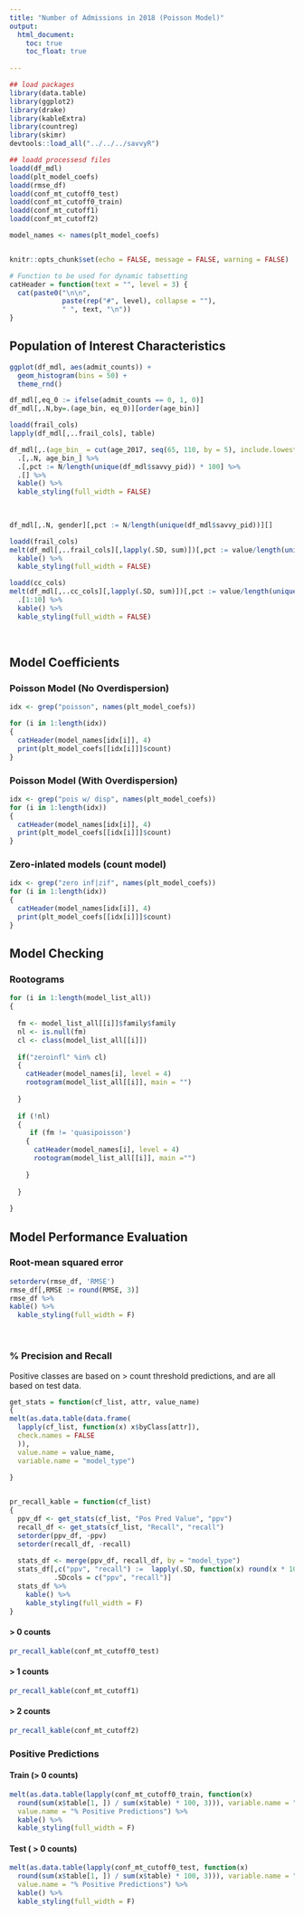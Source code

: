 ```yaml
---
title: "Number of Admissions in 2018 (Poisson Model)"
output: 
  html_document:
    toc: true
    toc_float: true
    
---
```


```r
## load packages
library(data.table)
library(ggplot2)
library(drake)
library(kableExtra)
library(countreg)
library(skimr)
devtools::load_all("../../../savvyR")

## loadd processesd files
loadd(df_mdl)
loadd(plt_model_coefs)
loadd(rmse_df)
loadd(conf_mt_cutoff0_test)
loadd(conf_mt_cutoff0_train)
loadd(conf_mt_cutoff1)
loadd(conf_mt_cutoff2)

model_names <- names(plt_model_coefs)


knitr::opts_chunk$set(echo = FALSE, message = FALSE, warning = FALSE)

# Function to be used for dynamic tabsetting
catHeader = function(text = "", level = 3) {
  cat(paste0("\n\n", 
             paste(rep("#", level), collapse = ""), 
             " ", text, "\n"))
}

```



## Population of Interest Characteristics

```r
ggplot(df_mdl, aes(admit_counts)) +
  geom_histogram(bins = 50) + 
  theme_rnd()
```

```r
df_mdl[,eq_0 := ifelse(admit_counts == 0, 1, 0)]
df_mdl[,.N,by=.(age_bin, eq_0)][order(age_bin)]
```

```r
loadd(frail_cols)
lapply(df_mdl[,..frail_cols], table)
```

```r
df_mdl[,.(age_bin_ = cut(age_2017, seq(65, 110, by = 5), include.lowest = TRUE))] %>%  
  .[,.N, age_bin_] %>% 
  .[,pct := N/length(unique(df_mdl$savvy_pid)) * 100] %>% 
  .[] %>% 
  kable() %>% 
  kable_styling(full_width = FALSE)
  
  

```

```r
df_mdl[,.N, gender][,pct := N/length(unique(df_mdl$savvy_pid))][]

```

```r
loadd(frail_cols)
melt(df_mdl[,..frail_cols][,lapply(.SD, sum)])[,pct := value/length(unique(df_mdl$savvy_pid)) * 100][] %>% 
  kable() %>% 
  kable_styling(full_width = FALSE)
```

```r
loadd(cc_cols)
melt(df_mdl[,..cc_cols][,lapply(.SD, sum)])[,pct := value/length(unique(df_mdl$savvy_pid)) * 100][order(-value)] %>% 
  .[1:10] %>% 
  kable() %>% 
  kable_styling(full_width = FALSE)
```


<br>


## Model Coefficients
### Poisson Model (No Overdispersion) {.tabset}
```r
idx <- grep("poisson", names(plt_model_coefs))

for (i in 1:length(idx)) 
{
  catHeader(model_names[idx[i]], 4)
  print(plt_model_coefs[[idx[i]]]$count)
}
```

### Poisson Model (With Overdispersion) {.tabset}

```r

idx <- grep("pois w/ disp", names(plt_model_coefs))
for (i in 1:length(idx)) 
{
  catHeader(model_names[idx[i]], 4)
  print(plt_model_coefs[[idx[i]]]$count)
}

```

### Zero-inlated models (count model) {.tabset}

```r

idx <- grep("zero inf|zif", names(plt_model_coefs))
for (i in 1:length(idx)) 
{
  catHeader(model_names[idx[i]], 4)
  print(plt_model_coefs[[idx[i]]]$count)
}

```

## Model Checking

### Rootograms {.tabset}
```r

for (i in 1:length(model_list_all))
{
   
  fm <- model_list_all[[i]]$family$family
  nl <- is.null(fm)
  cl <- class(model_list_all[[i]])
  
  if("zeroinfl" %in% cl)
  {
    catHeader(model_names[i], level = 4)
    rootogram(model_list_all[[i]], main = "")
    
  }
  
  if (!nl)
  {
     if (fm != 'quasipoisson')
    {
      catHeader(model_names[i], level = 4)
      rootogram(model_list_all[[i]], main ="")
      
    }
    
  }
  
}


```



## Model Performance Evaluation {.tabset}

### Root-mean squared error
```r
setorderv(rmse_df, 'RMSE')
rmse_df[,RMSE := round(RMSE, 3)]
rmse_df %>% 
kable() %>% 
  kable_styling(full_width = F)
```

<br>

### % Precision and Recall {.tabset}

Positive classes are based on > count threshold predictions, and are all based on test data.

```r
get_stats = function(cf_list, attr, value_name)
{
melt(as.data.table(data.frame(
  lapply(cf_list, function(x) x$byClass[attr]),
  check.names = FALSE
  )),
  value.name = value_name, 
  variable.name = "model_type")
  
}


pr_recall_kable = function(cf_list)
{
  ppv_df <- get_stats(cf_list, "Pos Pred Value", "ppv")
  recall_df <- get_stats(cf_list, "Recall", "recall")
  setorder(ppv_df, -ppv)
  setorder(recall_df, -recall)
  
  stats_df <- merge(ppv_df, recall_df, by = "model_type")
  stats_df[,c("ppv", "recall") :=  lapply(.SD, function(x) round(x * 100, 2)), 
           .SDcols = c("ppv", "recall")]
  stats_df %>% 
    kable() %>% 
    kable_styling(full_width = F)
}


```
#### > 0 counts

```r
pr_recall_kable(conf_mt_cutoff0_test)

```

#### > 1 counts

```r
pr_recall_kable(conf_mt_cutoff1)

```

#### > 2 counts
```r

pr_recall_kable(conf_mt_cutoff2)
```

### Positive Predictions {.tabset}

#### Train (> 0 counts)

```r
melt(as.data.table(lapply(conf_mt_cutoff0_train, function(x)
  round(sum(x$table[1, ]) / sum(x$table) * 100, 3))), variable.name = "model_type", 
  value.name = "% Positive Predictions") %>% 
  kable() %>% 
  kable_styling(full_width = F)
```


#### Test ( > 0 counts)

```r
melt(as.data.table(lapply(conf_mt_cutoff0_test, function(x)
  round(sum(x$table[1, ]) / sum(x$table) * 100, 3))), variable.name = "model_type", 
  value.name = "% Positive Predictions") %>% 
  kable() %>% 
  kable_styling(full_width = F)
```
